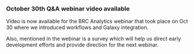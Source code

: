 ### October 30th Q&A webinar video available

Video is now available for the BRC Analytics webinar that took place on Oct 30 where we introduced workflows and Galaxy integration.

Also, mentioned in the webinar is a survey which will help us direct early development efforts and provide direction for the next webinar.

<CardActions>
  <Link label="View on YouTube" url="https://youtu.be/IM2lgHTO-tg" />
  <Link
    label="Take the Survey"
    url="https://psu.zoom.us/survey/cpLUmO0gadf18TQe_n4oFJeS7asvqGdaroZ0AkmEa4JEci8ISpY.q9gFW5kkP1O5Juwc/view?id=vZwIiSabSteec8gmQS0-KA#/sharePreview"
  />
</CardActions>
